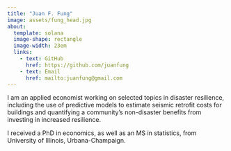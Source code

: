 ```yaml
---
title: "Juan F. Fung"
image: assets/fung_head.jpg
about: 
  template: solana
  image-shape: rectangle
  image-width: 23em
  links:
    - text: GitHub
      href: https://github.com/juanfung
    - text: Email
      href: mailto:juanfung@gmail.com
---
```

        

I am an applied economist working on selected topics in disaster resilience,
including the use of predictive models to estimate seismic retrofit costs for
buildings and quantifying a community’s non-disaster benefits from investing in
increased resilience.

I received a PhD in economics, as well as an MS in statistics, from University
of Illinois, Urbana-Champaign.